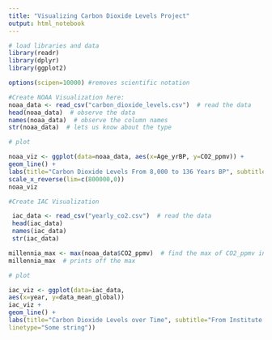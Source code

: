 ```yaml
---
title: "Visualizing Carbon Dioxide Levels Project"
output: html_notebook
---
```


```r
# load libraries and data
library(readr)
library(dplyr)
library(ggplot2)
```

```r
options(scipen=10000) #removes scientific notation

#Create NOAA Visualization here:
noaa_data <- read_csv("carbon_dioxide_levels.csv")  # read the data
head(noaa_data)  # observe the data
names(noaa_data)  # observe the column names
str(noaa_data)  # lets us know about the type 

# plot 

noaa_viz <- ggplot(data=noaa_data, aes(x=Age_yrBP, y=CO2_ppmv)) + 
geom_line() +
labs(title="Carbon Dioxide Levels From 8,000 to 136 Years BP", subtitle="From World Data Center for Paleoclimatology and NOAA Paleoclimatology Program", x="Years Before Today (0=1950)", y="Carbon Dioxide Level (Parts Per Million)") +
scale_x_reverse(lim=c(800000,0))
noaa_viz
```

```r
#Create IAC Visualization

 iac_data <- read_csv("yearly_co2.csv")  # read the data
 head(iac_data)
 names(iac_data)
 str(iac_data)

millennia_max <- max(noaa_data$CO2_ppmv)  # find the max of CO2_ppmv in noaa_data set
millennia_max  # prints off the max

# plot

iac_viz <- ggplot(data=iac_data, 
aes(x=year, y=data_mean_global))
iac_viz + 
geom_line() +
labs(title="Carbon Dioxide Levels over Time", subtitle="From Institute for Atmospheric and Climate Science (IAC).", x="Year", y="Carbon Dioxide Level (Parts Per Million)") + geom_hline(aes(yintercept=millennia_max, 
linetype="Some string"))
 
```
